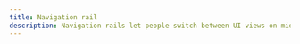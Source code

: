 ---
title: Navigation rail
description: Navigation rails let people switch between UI views on mid-sized devices
---
